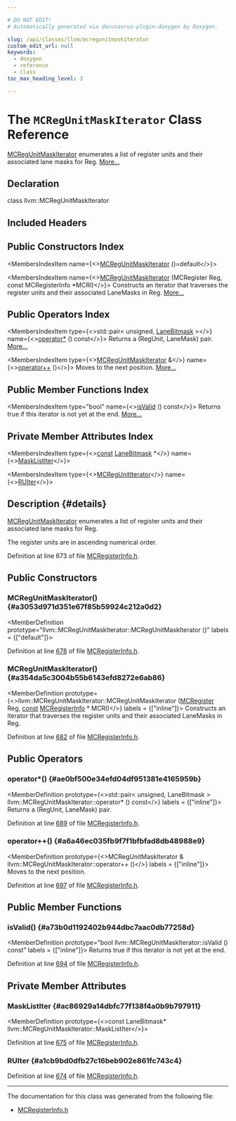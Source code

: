 ```yaml
---

# DO NOT EDIT!
# Automatically generated via docusaurus-plugin-doxygen by Doxygen.

slug: /api/classes/llvm/mcregunitmaskiterator
custom_edit_url: null
keywords:
  - doxygen
  - reference
  - class
toc_max_heading_level: 3

---
```





# The `MCRegUnitMaskIterator` Class Reference

<DoxygenPage pluginConfig={pluginConfig}>

<a href="/docs/api/classes/llvm/mcregunitmaskiterator">MCRegUnitMaskIterator</a> enumerates a list of register units and their associated lane masks for Reg. <a href="#details">More...</a>

## Declaration

<CodeBlock>class llvm::MCRegUnitMaskIterator</CodeBlock>

## Included Headers

<IncludesList>
<IncludesListItem
  filePath="llvm/MC/MCRegisterInfo.h"
  permalink="/docs/api/files/include/include/llvm/include/llvm/mc/mcregisterinfo-h"
  isLocal="true" />
</IncludesList>

## Public Constructors Index

<MembersIndex>

<MembersIndexItem
  name={<><a href="#a3053d971d351e67f85b59924c212a0d2">MCRegUnitMaskIterator</a> ()=default</>}>
</MembersIndexItem>

<MembersIndexItem
  name={<><a href="#a354da5c3004b55b6143efd8272e6ab86">MCRegUnitMaskIterator</a> (MCRegister Reg, const MCRegisterInfo &#42;MCRI)</>}>
Constructs an iterator that traverses the register units and their associated LaneMasks in Reg. <a href="#a354da5c3004b55b6143efd8272e6ab86">More...</a>
</MembersIndexItem>

</MembersIndex>

## Public Operators Index

<MembersIndex>

<MembersIndexItem
  type={<>std::pair&lt; unsigned, <a href="/docs/api/structs/llvm/lanebitmask">LaneBitmask</a> &gt;</>}
  name={<><a href="#ae0bf500e34efd04df951381e4165959b">operator&#42;</a> () const</>}>
Returns a (RegUnit, LaneMask) pair. <a href="#ae0bf500e34efd04df951381e4165959b">More...</a>
</MembersIndexItem>

<MembersIndexItem
  type={<><a href="/docs/api/classes/llvm/mcregunitmaskiterator">MCRegUnitMaskIterator</a> &amp;</>}
  name={<><a href="#a6a46ec035fb9f7f1bfbfad8db48988e9">operator++</a> ()</>}>
Moves to the next position. <a href="#a6a46ec035fb9f7f1bfbfad8db48988e9">More...</a>
</MembersIndexItem>

</MembersIndex>

## Public Member Functions Index

<MembersIndex>

<MembersIndexItem
  type="bool"
  name={<><a href="#a73b0d1192402b944dbc7aac0db77258d">isValid</a> () const</>}>
Returns true if this iterator is not yet at the end. <a href="#a73b0d1192402b944dbc7aac0db77258d">More...</a>
</MembersIndexItem>

</MembersIndex>

## Private Member Attributes Index

<MembersIndex>

<MembersIndexItem
  type={<><a href="/docs/api/files/lib/lib/target/lib/target/aarch64/aarch64promoteconstant-cpp/#a90f8350fecae261c25be85d38b451bff">const</a> <a href="/docs/api/structs/llvm/lanebitmask">LaneBitmask</a> &#42;</>}
  name={<><a href="#ac86929a14dbfc77f138f4a0b9b797911">MaskListIter</a></>}>
</MembersIndexItem>

<MembersIndexItem
  type={<><a href="/docs/api/classes/llvm/mcregunititerator">MCRegUnitIterator</a></>}
  name={<><a href="#a1cb9bd0dfb27c16beb902e861fc743c4">RUIter</a></>}>
</MembersIndexItem>

</MembersIndex>

## Description {#details}

<a href="/docs/api/classes/llvm/mcregunitmaskiterator">MCRegUnitMaskIterator</a> enumerates a list of register units and their associated lane masks for Reg.

The register units are in ascending numerical order.

Definition at line 673 of file <a href="/docs/api/files/include/include/llvm/include/llvm/mc/mcregisterinfo-h">MCRegisterInfo.h</a>.

<SectionDefinition>

## Public Constructors

### MCRegUnitMaskIterator() {#a3053d971d351e67f85b59924c212a0d2}

<MemberDefinition
  prototype="llvm::MCRegUnitMaskIterator::MCRegUnitMaskIterator ()"
  labels = {["default"]}>

Definition at line <a href="/docs/api/files/include/include/llvm/include/llvm/mc/mcregisterinfo-h/#l00678">678</a> of file <a href="/docs/api/files/include/include/llvm/include/llvm/mc/mcregisterinfo-h">MCRegisterInfo.h</a>.
</MemberDefinition>

### MCRegUnitMaskIterator() {#a354da5c3004b55b6143efd8272e6ab86}

<MemberDefinition
  prototype={<>llvm::MCRegUnitMaskIterator::MCRegUnitMaskIterator (<a href="/docs/api/classes/llvm/mcregister">MCRegister</a> Reg, <a href="/docs/api/files/lib/lib/target/lib/target/aarch64/aarch64promoteconstant-cpp/#a90f8350fecae261c25be85d38b451bff">const</a> <a href="/docs/api/classes/llvm/mcregisterinfo">MCRegisterInfo</a> &#42; MCRI)</>}
  labels = {["inline"]}>
Constructs an iterator that traverses the register units and their associated LaneMasks in Reg.

Definition at line <a href="/docs/api/files/include/include/llvm/include/llvm/mc/mcregisterinfo-h/#l00682">682</a> of file <a href="/docs/api/files/include/include/llvm/include/llvm/mc/mcregisterinfo-h">MCRegisterInfo.h</a>.
</MemberDefinition>

</SectionDefinition>

<SectionDefinition>

## Public Operators

### operator&#42;() {#ae0bf500e34efd04df951381e4165959b}

<MemberDefinition
  prototype={<>std::pair&lt; unsigned, LaneBitmask &gt; llvm::MCRegUnitMaskIterator::operator&#42; () const</>}
  labels = {["inline"]}>
Returns a (RegUnit, LaneMask) pair.

Definition at line <a href="/docs/api/files/include/include/llvm/include/llvm/mc/mcregisterinfo-h/#l00689">689</a> of file <a href="/docs/api/files/include/include/llvm/include/llvm/mc/mcregisterinfo-h">MCRegisterInfo.h</a>.
</MemberDefinition>

### operator++() {#a6a46ec035fb9f7f1bfbfad8db48988e9}

<MemberDefinition
  prototype={<>MCRegUnitMaskIterator &amp; llvm::MCRegUnitMaskIterator::operator++ ()</>}
  labels = {["inline"]}>
Moves to the next position.

Definition at line <a href="/docs/api/files/include/include/llvm/include/llvm/mc/mcregisterinfo-h/#l00697">697</a> of file <a href="/docs/api/files/include/include/llvm/include/llvm/mc/mcregisterinfo-h">MCRegisterInfo.h</a>.
</MemberDefinition>

</SectionDefinition>

<SectionDefinition>

## Public Member Functions

### isValid() {#a73b0d1192402b944dbc7aac0db77258d}

<MemberDefinition
  prototype="bool llvm::MCRegUnitMaskIterator::isValid () const"
  labels = {["inline"]}>
Returns true if this iterator is not yet at the end.

Definition at line <a href="/docs/api/files/include/include/llvm/include/llvm/mc/mcregisterinfo-h/#l00694">694</a> of file <a href="/docs/api/files/include/include/llvm/include/llvm/mc/mcregisterinfo-h">MCRegisterInfo.h</a>.
</MemberDefinition>

</SectionDefinition>

<SectionDefinition>

## Private Member Attributes

### MaskListIter {#ac86929a14dbfc77f138f4a0b9b797911}

<MemberDefinition
  prototype={<>const LaneBitmask&#42; llvm::MCRegUnitMaskIterator::MaskListIter</>}>

Definition at line <a href="/docs/api/files/include/include/llvm/include/llvm/mc/mcregisterinfo-h/#l00675">675</a> of file <a href="/docs/api/files/include/include/llvm/include/llvm/mc/mcregisterinfo-h">MCRegisterInfo.h</a>.
</MemberDefinition>

### RUIter {#a1cb9bd0dfb27c16beb902e861fc743c4}

<MemberDefinition
  prototype="MCRegUnitIterator llvm::MCRegUnitMaskIterator::RUIter">

Definition at line <a href="/docs/api/files/include/include/llvm/include/llvm/mc/mcregisterinfo-h/#l00674">674</a> of file <a href="/docs/api/files/include/include/llvm/include/llvm/mc/mcregisterinfo-h">MCRegisterInfo.h</a>.
</MemberDefinition>

</SectionDefinition>

<hr/>

The documentation for this class was generated from the following file:

<ul>
<li><a href="/docs/api/files/include/include/llvm/include/llvm/mc/mcregisterinfo-h">MCRegisterInfo.h</a></li>
</ul>

</DoxygenPage>
